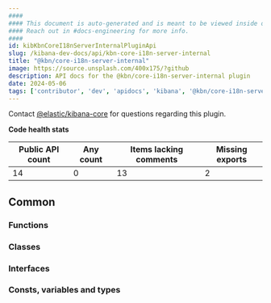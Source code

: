 ```yaml
---
####
#### This document is auto-generated and is meant to be viewed inside our experimental, new docs system.
#### Reach out in #docs-engineering for more info.
####
id: kibKbnCoreI18nServerInternalPluginApi
slug: /kibana-dev-docs/api/kbn-core-i18n-server-internal
title: "@kbn/core-i18n-server-internal"
image: https://source.unsplash.com/400x175/?github
description: API docs for the @kbn/core-i18n-server-internal plugin
date: 2024-05-06
tags: ['contributor', 'dev', 'apidocs', 'kibana', '@kbn/core-i18n-server-internal']
---
```




Contact [@elastic/kibana-core](https://github.com/orgs/elastic/teams/kibana-core) for questions regarding this plugin.

**Code health stats**

| Public API count  | Any count | Items lacking comments | Missing exports |
|-------------------|-----------|------------------------|-----------------|
| 14 | 0 | 13 | 2 |

## Common

### Functions
<DocDefinitionList data={kbnCoreI18nServerInternalObj.common.functions}/>

### Classes
<DocDefinitionList data={kbnCoreI18nServerInternalObj.common.classes}/>

### Interfaces
<DocDefinitionList data={kbnCoreI18nServerInternalObj.common.interfaces}/>

### Consts, variables and types
<DocDefinitionList data={kbnCoreI18nServerInternalObj.common.misc}/>

